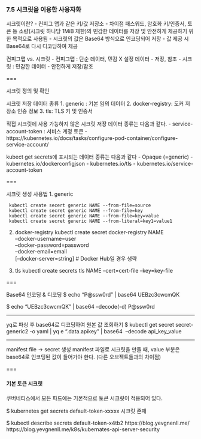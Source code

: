 ### 7.5 시크릿을 이용한 사용자화

시크릿이란?
- 컨피그 맵과 같은 키/값 저장소
- 차이점 패스워드, 암호화 키/인증서, 토큰 등 소량(시크릿 하나당 1MiB 제한)의 
  민감한 데이터를 저장 및 안전하게 제공하기 위한 목적으로 사용됨
- 시크릿의 값은 Base64 방식으로 인코딩되어 저장
- 값 제공 시 Base64로 다시 디코딩하여 제공

컨피그맵 vs. 시크릿
- 컨피그맵 : 단순 데이터, 민감 X 설정 데이터 - 저장, 참조
- 시크릿 : 민감한 데이터 - 안전하게 저장/참조

===

시크릿 정의 및 확인

시크릿 저장 데이터 종류
1. generic : 기본 임의 데이터
2. docker-registry: 도커 저장소 인증 정보
3. tls: TLS 키 및 인증서

직접 시크릿에 사용 가능하지 않은 시크릿 저장 데이터 종류는 다음과 같다.
- service-account-token : 서비스 계정 토큰
- https://kubernetes.io/docs/tasks/configure-pod-container/configure-service-account/

kubect get secrets에 표시되는 데이터 종류는 다음과 같다
- Opaque (=generic)
- kubernetes.io/dockerconfigjson
- kubernetes.io/tls
- kubernetes.io/service-account-token

===

시크릿 생성 사용법
1. generic
    
     kubectl create secert generic NAME --from-file=source
     kubectl create secret generic NAME --from-file=key
     kubectl create secret generic NAME --from-file=key=value
     kubectl create secret generic NAME --from-literal=key1=value1

2. docker-registry
     kubectl create secret docker-registry NAME \
     --docker-username=user \
     --docker-password=password \
     --docker-email=email \
     [--docker-server=string] # Docker Hub일 경우 생략

3. tls
     kubectl create secrets tls NAME --cert=cert-file --key=key-file

===

Base64 인코딩 & 디코딩
$ echo "P@ssw0rd" | base64
UEBzc3cwcmQK

$ echo "UEBzc3cwcmQK" | base64 --decode(-d)
P@ssw0rd

---

yq로 파싱 후 base64로 디코딩하여 원본 값 조회하기
$ kubectl get secret secret-generic2 -o yaml | yq e ".data.apikey" | base64 \ --decode
api_key_value



---

manifest file -> secret 생성
manifest 파일로 시크릿을 만들 때, value 부분은 base64로 인코딩된 값이 들어가야 한다.
(다른 오브젝트들과의 차이점)

===

#### 기본 토큰 시크릿
쿠버네티스에서 모든 파드에는 기본적으로 토큰 시크릿이 적용되어 있다.

$ kubernetes get secrets
default-token-xxxxx 시크릿 존재

$ kubectl describe secrets default-token-x4tb2
https://blog.yevgnenll.me/
https://blog.yevgnenll.me/k8s/kubernates-api-server-security

























